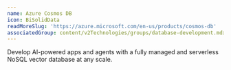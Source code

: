```yaml
---
name: Azure Cosmos DB
icon: BiSolidData
readMoreSlug: 'https://azure.microsoft.com/en-us/products/cosmos-db'
associatedGroup: content/v2Technologies/groups/database-development.mdx
---
```



Develop AI-powered apps and agents with a fully managed and serverless NoSQL vector database at any scale.
